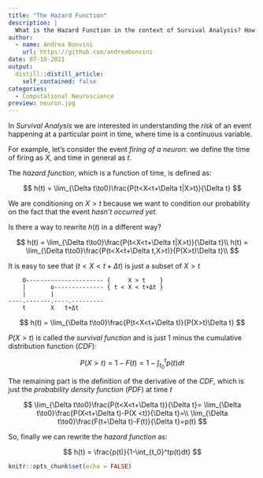 ```yaml
---
title: "The Hazard Function"
description: |
  What is the Hazard Function in the context of Survival Analysis? How can we apply it in Computational Neuroscience?
author:
  - name: Andrea Bonvini
    url: https://github.com/andreabonvini
date: 07-10-2021
output:
  distill::distill_article:
    self_contained: false
categories:
  - Computational Neuroscience
preview: neuron.jpg
---
```

In *Survival Analysis* we are interested in understanding the *risk* of an event happening at a particular point in time, where time is a continuous variable.

For example, let's consider the event *firing of a neuron*: we define the time of firing as $X$, and time in general as $t$.

The *hazard function*, which is a function of time, is defined as:

$$
h(t) = \lim_{\Delta t\to0}\frac{P(t<X<t+\Delta t|X>t)}{\Delta t}
$$

We are conditioning on $X>t$ because we want to condition our probability on the fact that the event *hasn't occurred yet*.

Is there a way to rewrite $h(t)$ in a different way?

$$
h(t) = \lim_{\Delta t\to0}\frac{P(t<X<t+\Delta t|X>t)}{\Delta t}\\
h(t) = \lim_{\Delta t\to0}\frac{P(t<X<t+\Delta t,X>t)}{P(X>t)\Delta t}\\
$$

It is easy to see that $(t<X<t+\Delta t)$ is just a subset of $X>t$

```
    O---------------------- {     X > t    }
    |       o-------------- { t < X < t+Δt }
    |       |	 	
----.-------.----.---------
    t       X   t+Δt
```


$$
  h(t) = \lim_{\Delta t\to0}\frac{P(t<X<t+\Delta t)}{P(X>t)\Delta t}
$$

$P(X>t)$ is called the *survival function* and is just $1$ minus the cumulative distribution function (*CDF*):

$$
  P(X>t) = 1-F(t)=1-\int_{t_0}^tp(t)dt
$$

The remaining part is the definition of the derivative of the *CDF*, which is just the *probability density function* (*PDF*) at time $t$ 

$$
  \lim_{\Delta t\to0}\frac{P(t<X<t+\Delta t)}{\Delta t}= \lim_{\Delta t\to0}\frac{P(X<t+\Delta t)-P(X <t)}{\Delta t}=\\
  \lim_{\Delta t\to0}\frac{F(t+\Delta t)-F(t)}{\Delta t}=p(t)
$$

So, finally we can rewrite the *hazard function* as:

$$
  h(t) = \frac{p(t)}{1-\int_{t_0}^tp(t)dt}
$$



```r
knitr::opts_chunk$set(echo = FALSE)
```

